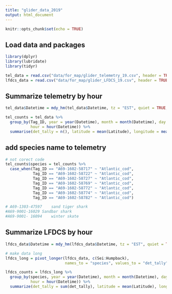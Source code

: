 ```yaml
---
title: "glider_data_2019"
output: html_document
---
```


```r
knitr::opts_chunk$set(echo = TRUE)
```

## Load data and packages

```r
library(dplyr)
library(lubridate)
library(tidyr)

tel_data = read.csv("data/for_map/glider_telemetry_19.csv", header = TRUE)
lfdcs_data = read.csv("data/for_map/glider_LFDCS_19.csv", header = TRUE)
```

## Summarize telemetry by hour

```r
tel_data$Datetime = mdy_hm(tel_data$Datetime, tz = "EST", quiet = TRUE, truncated = 1)

tel_counts = tel_data %>%
  group_by(Tag_ID, year = year(Datetime), month = month(Datetime), day = day(Datetime), 
           hour = hour(Datetime)) %>%
  summarise(det_tally = n(), latitude = mean(Latitude), longitude = mean(Longitude))

```

## add species name to telemetry

```r
# not corect code
tel_counts$species = tel_counts %>%
  case_when(Tag_ID == "A69-1602-58717" ~ "Atlantic_cod",
            Tag_ID == "A69-1602-58722" ~ "Atlantic_cod",
            Tag_ID == "A69-1602-58727" ~ "Atlantic_cod",
            Tag_ID == "A69-1602-58769" ~ "Atlantic_cod",
            Tag_ID == "A69-1602-58772" ~ "Atlantic_cod",
            Tag_ID == "A69-1602-58774" ~ "Atlantic_cod",
            Tag_ID == "A69-1602-58782" ~ "Atlantic_cod")

# A69-1303-47597	sand tiger shark
#A69-9001-16029	Sandbar shark
#A69-9001- 16094	winter skate
```

## Summarize LFDCS by hour

```r
lfdcs_data$Datetime = mdy_hm(lfdcs_data$Datetime, tz = "EST", quiet = TRUE, truncated = 1)

# make data long
lfdcs_long = pivot_longer(lfdcs_data, c(Sei:Humpback), 
                          names_to = "species", values_to = "det_tally")

lfdcs_counts = lfdcs_long %>%
  group_by(species, year = year(Datetime), month = month(Datetime), day = day(Datetime), 
           hour = hour(Datetime)) %>%
  summarize(det_tally = sum(det_tally), latitude = mean(Latitude), longitude = mean(Longitude))

```

